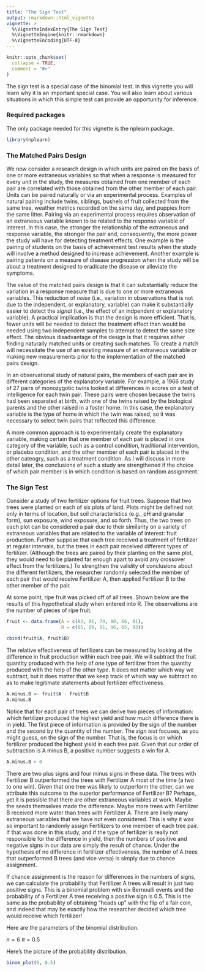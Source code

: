 ```yaml
---
title: "The Sign Test"
output: rmarkdown::html_vignette
vignette: >
  %\VignetteIndexEntry{The Sign Test}
  %\VignetteEngine{knitr::rmarkdown}
  %\VignetteEncoding{UTF-8}
---
```


```r
knitr::opts_chunk$set(
  collapse = TRUE,
  comment = "#>"
)
```

The sign test is a special case of the binomial test. In this vignette you will 
learn why it is an important special case. You will also learn about various 
situations in which this simple test can provide an opportunity for inference.

### Required packages

The only package needed for this vignette is the nplearn package.

```r
library(nplearn)
```

### The Matched Pairs Design

We now consider a research design in which units are paired on the basis of 
one or more extraneous variables so that when a response is measured for every 
unit in the study, the measures obtained from one member of each pair are 
correlated with those obtained from the other member of each pair. Units can 
be paired naturally or via an experimental process. Examples of natural pairing 
include twins, siblings, bushels of fruit collected from the same tree, 
weather metrics recorded on the same day, and puppies from the same litter. 
Pairing via an experimental process requires observation of an extraneous 
variable known to be related to the response variable of interest. In this 
case, the stronger the relationship of the extraneous and response variable, 
the stronger the pair and, consequently, the more power the study will have for 
detecting treatment effects. One example is the pairing of students on the 
basis of achievement test results when the study will involve a method 
designed to increase achievement. Another example is pairing patients on a 
measure of disease progression when the study will be about a treatment 
designed to eradicate the disease or alleviate the symptoms.

The value of the matched pairs design is that it can substantially reduce the 
variation in a response measure that is due to one or more extraneous 
variables. This reduction of <i>noise</i> (i.e., variation in observations 
that is not due to the independent, or explanatory, variable) can make it 
substantially easier to detect the <i>signal</i> (i.e., the effect of an 
indpendent or explanatory variable). A practical implication is that the design 
is more efficient. That is, fewer units will be needed to detect the treatment 
effect than would be needed using two independent samples to attempt to detect 
the same size effect. The obvious disadvantage of the design is that it 
requires either finding naturally matched units or creating such matches. To 
create a match will necessitate the use of an existing measure of an 
extraneous variable or making new measurements prior to the implementation of 
the matched pairs design.

In an observational study of natural pairs, the members of each pair are in 
different categories of the explanatory variable. For example, a 1966 study 
of 27 pairs of monozygotic twins looked at differences in scores on a test 
of intelligence for each twin pair. These pairs were chosen because the twins 
had been separated at birth, with one of the twins raised by the biological 
parents and the other raised in a foster home. In this case, the explanatory 
variable is the type of home in which the twin was raised, so it was 
necessary to select twin pairs that reflected this difference.

A more common approach is to experimentally create the explanatory variable, 
making certain that one member of each pair is placed in one category of the 
variable, such as a control condition, traditional intervention, or placebo 
condition, and the other member of each pair is placed in the other cateogry, 
such as a treatment condition. As I will discuss in more detail later, the 
conclusions of such a study are strengthened if the choice of which pair 
member is in which condition is based on random assignment.

### The Sign Test

Consider a study of two fertilizer options for fruit trees. Suppose that two 
trees were planted on each of six plots of land. Plots might be defined not 
only in terms of location, but soil characteristics (e.g., pH and granular 
form), sun exposure, wind exposure, and so forth. Thus, the two trees on each 
plot can be considered a pair due to their similarity on a variety of 
extraneous variables that are related to the variable of interest: fruit 
production. Further suppose that each tree received a treatment of fertilizer 
at regular intervals, but the trees in each pair received different types of 
fertilizer. (Although the trees are paired by their planting on the same plot, 
they would need to be planted far enough apart to avoid any crossover effect 
from the fertilizers.) To strengthen the validity of conclusions about the 
different fertilizers, the researcher randomly selected the member of each pair 
that would receive Fertilizer A, then applied Fertilizer B to the other member 
of the pair.

At some point, ripe fruit was picked off of all trees. Shown below are the 
results of this hypothetical study when entered into R. The observations are 
the number of pieces of ripe fruit.

```r
fruit <- data.frame(A = c(82, 91, 74, 90, 66, 81),
                    B = c(85, 89, 81, 96, 65, 93))

cbind(fruit$A, fruit$B)
```

The relative effectiveness of fertilizers can be measured by looking at the 
difference in fruit production within each tree pair. We will subtract the 
fruit quantity produced with the help of one type of fertilizer from the 
quantity produced with the help of the other type. It does not matter which 
way we subtract, but it does matter that we keep track of which way we subtract 
so as to make legitimate statements about fertilizer effectiveness.

```r
A.minus.B <- fruit$A - fruit$B
A.minus.B
```

Notice that for each pair of trees we can derive two pieces of information: 
which fertilizer produced the highest yield and how much difference there is in 
yield. The first piece of information is provided by the sign of the number and 
the second by the quantity of the number. The <i>sign test</i> focuses, as you 
might guess, on the sign of the number. That is, the focus is on which 
fertilizer produced the highest yield in each tree pair. Given that our order 
of subtraction is A minus B, a positive number suggests a win for A.

```r
A.minus.B > 0
```

There are two plus signs and four minus signs in these data. The trees with 
Fertilizer B outperformed the trees with Fertilizer A most of the time (a two 
to one win). Given that one tree was likely to outperform the other, can we 
attribute this outcome to the superior performance of Fertilizer B? Perhaps, 
yet it is possible that there are other extraneous variables at work. Maybe 
the seeds themselves made the difference. Maybe more trees with Fertilizer B 
received more water than trees with Fertilizer A. There are likely many 
extraneous variables that we have not even considered. This is why it was so 
important to randomly assign Fertilizers to one member of each tree pair. If 
that was done in this study, and if the type of fertilizer is really not 
responsible for the difference in yield, then the numbers of positive and 
negative signs in our data are simply the result of chance. Under the 
hypothesis of no difference in fertilizer effectiveness, the number of A trees 
that outperformed B trees (and vice versa) is simply due to chance assignment.

If chance assignment is the reason for differences in the numbers of signs, 
we can calculate the probability that Fertilizer A trees will result in just 
two positive signs. This is a binomial problem with six Bernoulli events and 
the probability of a Fertilizer A tree receiving a positive sign is 0.5. 
This is the same as the probability of obtaining "heads up" with the flip of 
a fair coin, and indeed that may be exactly how the researcher decided
which tree would receive which fertilizer!

Here are the parameters of the binomial distribution.

$n = 6$
$\pi = 0.5$

Here's the picture of the probability distribution.

```r
binom_plot(6, 0.5)
```

